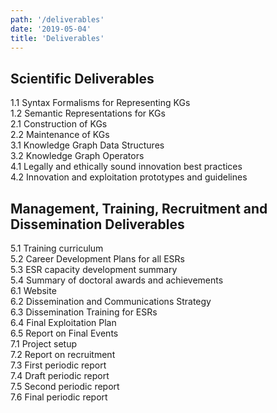 ```yaml
---
path: '/deliverables'
date: '2019-05-04'
title: 'Deliverables'
---
```


## Scientific Deliverables

1.1 Syntax Formalisms for Representing KGs  
1.2 Semantic Representations for KGs  
2.1 Construction of KGs  
2.2 Maintenance of KGs  
3.1 Knowledge Graph Data Structures  
3.2 Knowledge Graph Operators  
4.1 Legally and ethically sound innovation best practices  
4.2 Innovation and exploitation prototypes and guidelines

## Management, Training, Recruitment and Dissemination Deliverables

5.1 Training curriculum  
5.2 Career Development Plans for all ESRs  
5.3 ESR capacity development summary  
5.4 Summary of doctoral awards and achievements  
6.1 Website  
6.2 Dissemination and Communications Strategy  
6.3 Dissemination Training for ESRs  
6.4 Final Exploitation Plan  
6.5 Report on Final Events  
7.1 Project setup  
7.2 Report on recruitment  
7.3 First periodic report  
7.4 Draft periodic report  
7.5 Second periodic report  
7.6 Final periodic report
